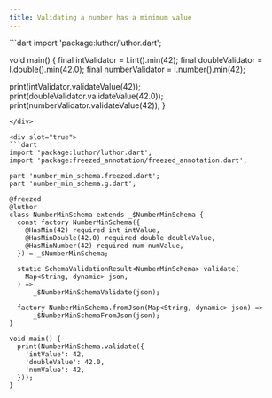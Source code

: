 ```yaml
---
title: Validating a number has a minimum value
---
```



<CodeGenContentSwitcher>
<div slot="false">
```dart
import 'package:luthor/luthor.dart';

void main() {
  final intValidator = l.int().min(42);
  final doubleValidator = l.double().min(42.0);
  final numberValidator = l.number().min(42);

  print(intValidator.validateValue(42));
  print(doubleValidator.validateValue(42.0));
  print(numberValidator.validateValue(42));
}
```
</div>

<div slot="true">
```dart
import 'package:luthor/luthor.dart';
import 'package:freezed_annotation/freezed_annotation.dart';

part 'number_min_schema.freezed.dart';
part 'number_min_schema.g.dart';

@freezed
@luthor
class NumberMinSchema extends _$NumberMinSchema {
  const factory NumberMinSchema({
    @HasMin(42) required int intValue,
    @HasMinDouble(42.0) required double doubleValue,
    @HasMinNumber(42) required num numValue,
  }) = _$NumberMinSchema;

  static SchemaValidationResult<NumberMinSchema> validate(
    Map<String, dynamic> json,
  ) =>
      _$NumberMinSchemaValidate(json);

  factory NumberMinSchema.fromJson(Map<String, dynamic> json) =>
      _$NumberMinSchemaFromJson(json);
}

void main() {
  print(NumberMinSchema.validate({
    'intValue': 42,
    'doubleValue': 42.0,
    'numValue': 42,
  }));
}
```
</div>
</CodeGenContentSwitcher>